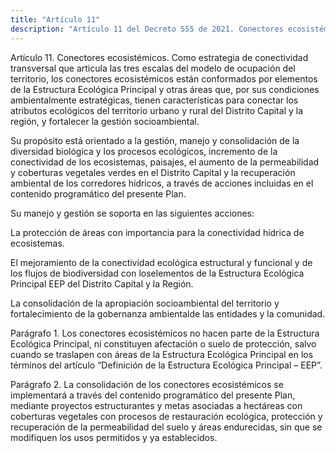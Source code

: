 ```yaml
---
title: "Artículo 11"
description: "Artículo 11 del Decreto 555 de 2021. Conectores ecosistémicos."
---
```


Artículo 11. Conectores ecosistémicos. Como estrategia de conectividad transversal que articula las tres escalas del modelo de ocupación del territorio, los conectores ecosistémicos están conformados por elementos de la Estructura Ecológica Principal y otras áreas que, por sus condiciones ambientalmente estratégicas, tienen características para conectar los atributos ecológicos del territorio urbano y rural del Distrito Capital y la región, y fortalecer la gestión socioambiental.
 
Su propósito está orientado a la gestión, manejo y consolidación de la diversidad biológica y los procesos ecológicos, incremento de la conectividad de los ecosistemas, paisajes, el aumento de la permeabilidad y coberturas vegetales verdes en el Distrito Capital y la recuperación ambiental de los corredores hídricos, a través de acciones incluidas en el contenido programático del presente Plan.
 
Su manejo y gestión se soporta en las siguientes acciones:
 
La protección de áreas con importancia para la conectividad hídrica de ecosistemas.
 
El mejoramiento de la conectividad ecológica estructural y funcional y de los flujos de biodiversidad con loselementos de la Estructura Ecológica Principal EEP del Distrito Capital y la Región.
 
La consolidación de la apropiación socioambiental del territorio y fortalecimiento de la gobernanza ambientalde las entidades y la comunidad.
 
Parágrafo 1. Los conectores ecosistémicos no hacen parte de la Estructura Ecológica Principal, ni constituyen afectación o suelo de protección, salvo cuando se traslapen con áreas de la Estructura Ecológica Principal en los términos del artículo “Definición de la Estructura Ecológica Principal – EEP”.
 
Parágrafo 2. La consolidación de los conectores ecosistémicos se implementará a través del contenido programático del presente Plan, mediante proyectos estructurantes y metas asociadas a hectáreas con coberturas vegetales con procesos de restauración ecológica, protección y recuperación de la permeabilidad del suelo y áreas endurecidas, sin que se modifiquen los usos permitidos y ya establecidos.